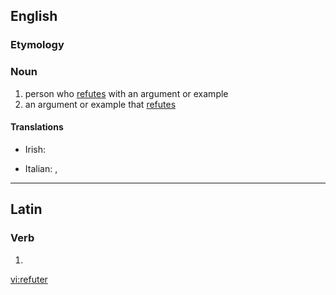 ==English==

===Etymology===
{{suffix|refute|er}}

===Noun===
{{en-noun}}

# person who [[refute]]s with an argument or example
# an argument or example that [[refute]]s

====Translations====
{{trans-top|person who refutes with an argument or example}}
* Irish: {{t|ga|bréagnaitheoir|m}}
{{trans-mid}}
* Italian: {{t|it|confutatore|m}}, {{t|it|confutatrice|f}}
{{trans-bottom}}

{{trans-top|an argument or example that refutes}}
{{trans-mid}}
{{trans-bottom}}

----

==Latin==

===Verb===
{{la-verb-form|refūter}}

# {{conjugation of|refūtō||1|s|pres|pass|sub|lang=la}}


[[vi:refuter]]